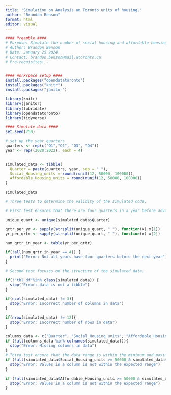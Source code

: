 ```yaml
---
title: "Simulation on Analysis on Toronto units of housing."
author: "Brandon Benson"
format: html
editor: visual
---
```


```r
#### Preamble ####
# Purpose: Simulate the number of social housing and affordable housing between 2020 and 2022 quarterly.
# Author: Brandon Benson
# Date: January 25 2024
# Contact: brandon.benson@mail.utoronto.ca
# Pre-requisites: -


#### Workspace setup ####
install.packages("opendatatoronto")
install.packages("knitr")
install.packages("janitor")

library(knitr)
library(janitor)
library(lubridate)
library(opendatatoronto)
library(tidyverse)
```

```r
#### Simulate data ####
set.seed(250)

# set up the year quarters 
quarters <- rep(c("Q1","Q2", "Q3", "Q4"))
year <- rep((2020:2022), each = 4)


simulated_data <- tibble(
  Quarter = paste(quarters, year, sep = " "),
  Social_Housing_units = round(runif(12, 50000, 100000)),
  Affordable_Housing_units = round(runif(12, 50000, 100000))
)

simulated_data

```

```r
# Three tests to determine the validity of the simulated code.

# First test ensures that there are four quarters in a year before advancing to the next year.

unique_quart <- unique(simulated_data$Quarter)

qrtr_per_yr <- sapply(strsplit(unique_quart, " "), function(x) x[1])
yr_per_qrtr <- sapply(strsplit(unique_quart, " "), function(x) x[2])

num_qrtr_in_year <- table(yr_per_qrtr)

if(!all(num_qrtr_in_year == 4)) {
  print("Error: Not all years have four quarters before the next year")
}

# Second test focuses on the structure of the simulated data.

if(!"tbl_df"%in% class(simulated_data)) {
  stop("Error: data is not a tibble")
}

if(ncol(simulated_data) != 3){
  stop("Error: Incorrect number of columns in data")
}

if(nrow(simulated_data) != 12){
  stop("Error: Incorrect number of rows in data")
}

columns_data <- c("Quarter", "Social_Housing_units", "Affordable_Housing_units")
if (!all(columns_data %in% colnames(simulated_data))){
  stop("Error: Missing columns in data")
}
# Third test ensure that the data range is within the minimum and maximum values. 
if (!all(simulated_data$Social_Housing_units >= 50000 & simulated_data$Social_Housing_units <= 100000)) {
  stop("Error: Values in a column is not within the expected range")
}

if (!all(simulated_data$Affordable_Housing_units >= 50000 & simulated_data$Affordable_Housing_units <= 100000)) {
  stop("Error: Values in a column is not within the expected range")
}

```

```r

```
